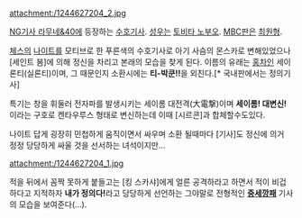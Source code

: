 attachment:/1244627204_2.jpg

[[NG기사 라무네&40]]에 등장하는 [[수호기사]]. [[성우]]는 [[토비타 노부오]]. [[MBC]]판은 [[최원형]].

[[체스]]의 [[나이트]]를 모티브로 한 푸른색의 수호기사로 아기 사슴의 몬스카로 변해있었으나 [세인트 봄]에 의해 정신을 차리고 본래의 모습을 찾게 된다. 이름의 유래는 [[홍차]]인 세이론티(실론티)이며, 그 때문인지 소환시에는 '''티-박쿤!!'''을 외친다.[* 국내판에서는 정의기사]

특기는 창을 휘둘러 전자파를 발생시키는 세이롬 대전격(大電撃)이며 '''세이롬! 대변신!'''이라는 구호로 켄타우루스 형태로 변신하는데 이때 [시르콘]과 합체할수도있다.

나이트 답게 굉장히 민첩하게 움직이면서 싸우며 소환 될때마다 [기사]도 정신에 의거 정정 당당하게 싸울 것을 선서하는 녀석이지만...




attachment:/1244627204_1.jpg

적을 뒤에서 꼼짝 못하게 붙들고는 [킹 스카샤]에게 얼른 공격하라고 하면서 적이 비겁하다고 지적하자 '''내가 정의다!'''라고 당당하게 선언하는 그야말로 전형적인 '''[[중세]]깡패''' 기사의 모습을 보여준다(…).
